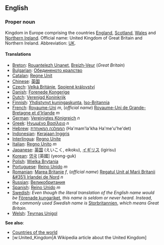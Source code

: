==English==

===Proper noun===

Kingdom in Europe comprising the countries [[England]], [[Scotland]], [[Wales]] and [[Northern Ireland]]. Official name: United Kingdom of Great Britain and Northern Ireland.  Abbreviation: [[UK]].

====Translations====

*[[Breton]]: [[Rouantelezh Unanet]], [[Breizh-Veur]] (''Great Britain'')
*[[Bulgarian]]: [[Обединеното кралство]]
*[[Catalan]]: [[Regne Unit]]
*[[Chinese]]: [[英国]]
*[[Czech]]: [[Velká Británie]], [[Spojené království]]
*[[Danish]]: [[Forenede Kongerige]]
*[[Dutch]]: [[Verenigd Koninkrijk]]
*[[Finnish]]: [[Yhdistynyt kuningaskunta]], [[Iso-Britannia]]
*[[French]]: [[Royaume-Uni]] ''m'', (''official name'') [[Royaume-Uni de Grande-Bretagne et d'Irlande]] ''m''
*[[German]]: [[Vereinigtes Königreich]] ''n''
*[[Greek]]: [[Ηνωμένο Βασίλειο]] ''n''
*[[Hebrew]]: [[הממלכה המאוחדת]] (Ha'mam'la'kha Ha'me'u'he'det)
*[[Indonesian]]: [[Kerajaan Inggris]]
*[[Interlingua]]: [[Regno Unite]]
*[[Italian]]: [[Regno Unito]] ''m''
*[[Japanese]]: [[英国]] (えいこく, eikoku), [[イギリス]] (igirisu)
*[[Korean]]: [[영국]] [英國] (yeong-guk)
*[[Polish]]: [[Wielka Brytania]]
*[[Portuguese]]: [[Reino Unido]] ''m''
*[[Romanian]]: [[Marea Britanie]] ''f'', (''official name'') [[Regatul Unit al Marii Britanii &#351i Irlandei de Nord]] ''n''
*[[Russian]]: [[Великобритания]]
*[[Spanish]]: [[Reino Unido]] ''m''
*[[Swedish]]: ''Even though the literal translation of the English name would be'' [[Förenade kungariket]], ''this name is seldom or never heard. Instead, the commonly used Swedish name is'' [[Storbritannien]], ''which means Great Britain.''
*[[Welsh]]: [[Teyrnas Unigol]]

'''See also''':
*[[Countries of the world]]
*[w:United_Kingdom|A Wikipedia article about the United Kingdom]
